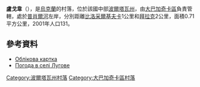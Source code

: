'''盧戈韋'''（{{lang-uk|Лугове}}），是[[烏克蘭|烏克蘭]]的村落，位於該國中部[[波爾塔瓦州|波爾塔瓦州]]，由[[大巴加奇卡區|大巴加奇卡區]]負責管轄，處於[[普肖爾河|普肖爾河]]左岸，分別距離[[比洛采爾基夫卡_(大巴加奇卡區)|比洛采爾基夫卡]]1公里和[[拜拉克_(大巴加奇卡區)|拜拉克]]2公里，面積0.71平方公里，2001年人口131。

==參考資料==
*[http://gska2.rada.gov.ua/pls/z7502/A005?rdat1=22.03.2008&rf7571=24677 Облікова картка]{{dead link|date=2018年4月 |bot=InternetArchiveBot |fix-attempted=yes }}
* [http://weather.in.ua/ua/poltavskaja/13944 Погода в селі Лугове] {{Wayback|url=http://weather.in.ua/ua/poltavskaja/13944 |date=20160305075943 }}

{{coord|49|42|21|N|33|46|16|E|scale:30000_region:UA|display=title}}

{{DEFAULTSORT:Лугове}}
[[Category:波爾塔瓦州村落|Category:波爾塔瓦州村落]]
[[Category:大巴加奇卡區村落|Category:大巴加奇卡區村落]]


{{Poltava-geo-stub}}